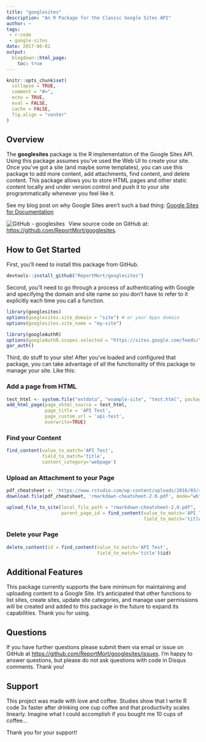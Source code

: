 ```yaml
---
title: "googlesites"
description: "An R Package for the Classic Google Sites API"
author: ~
tags:
 - r-code
 - google-sites
date: 2017-06-01
output:
  blogdown::html_page:
    toc: true
---
```


```r
knitr::opts_chunk$set(
  collapse = TRUE,
  comment = "#>",
  echo = TRUE,
  eval = FALSE,
  cache = FALSE,
  fig.align = "center"
)
```

## Overview

The **googlesites** package is the R implementation of the Google Sites API. Using 
this package assumes you've used the Web UI to create your site. Once you've got 
a site (and maybe some templates), you can use this package to add more content, 
add attachments, find content, and delete content. This package allows you to store 
HTML pages and other static content locally and under version control and push 
it to your site programmatically whenever you feel like it.

See my blog post on why Google Sites aren't such a bad thing: [Google Sites for Documentation](https://reportmort.netlify.com/2017/06/01/google-sites-for-documentation/)

<img alt="GitHub - googlesites" style="display:inline-block;float:left;vertical-align:text-top;margin-right:10px;margin-left:0px;margin-top:0px;margin-bottom:0px;" src="/img/github-25px.png" /> 
View source code on GitHub at: <a target="_blank" href="https://github.com/ReportMort/googlesites">https://github.com/ReportMort/googlesites</a>.

## How to Get Started

First, you'll need to install this package from GitHub.

``` r
devtools::install_github("ReportMort/googlesites")
```

Second, you'll need to go through a process of authenticating with Google and 
specifying the domain and site name so you don't have to refer to it explicitly 
each time you call a function.

``` r
library(googlesites)
options(googlesites.site_domain = "site") # or your Apps domain
options(googlesites.site_name = "my-site")

library(googleAuthR)
options(googleAuthR.scopes.selected = "https://sites.google.com/feeds/")
gar_auth()
```

Third, do stuff to your site! After you've loaded and configured that package, 
you can take advantage of all the functionality of this package to manage your 
site. Like this:

### Add a page from HTML

``` r
test_html <- system.file("extdata", "example-site", "test.html", package="googlesites")
add_html_page(page_xhtml_source = test_html,
              page_title = 'API Test',
              page_custom_url = 'api-test',
              overwrite=TRUE)
```

### Find your Content

``` r
find_content(value_to_match='API Test', 
             field_to_match='title', 
             content_category='webpage')
```

### Upload an Attachment to your Page

``` r
pdf_cheatsheet <- 'https://www.rstudio.com/wp-content/uploads/2016/03/rmarkdown-cheatsheet-2.0.pdf'
download.file(pdf_cheatsheet, 'rmarkdown-cheatsheet-2.0.pdf', mode="wb")

upload_file_to_site(local_file_path = "rmarkdown-cheatsheet-2,0.pdf",
                    parent_page_id = find_content(value_to_match='API Test', 
                                                  field_to_match='title')$id)
```

### Delete your Page

``` r
delete_content(id = find_content(value_to_match='API Test',
                                 field_to_match='title')$id)
```

## Additional Features

This package currently supports the bare minimum for maintaining and uploading 
content to a Google Site. It's anticipated that other functions to list sites, 
create sites, update site categories, and manage user permissions will be created 
and added to this package in the future to expand its capabilities. Thank you for using.

## Questions

If you have further questions please submit them via email or issue on GitHub at 
<a target="_blank" href="https://github.com/ReportMort/googlesites/issues">https://github.com/ReportMort/googlesites/issues</a>. 
I'm happy to answer questions, but please do not ask questions with code in Disqus comments. Thank you!

## Support

This project was made with love and coffee. Studies show that I write R code 3x faster 
after drinking one cup coffee and that productivity scales linearly. Imagine what 
I could accomplish if you bought me 10 cups of coffee...

Thank you for your support!

<script type='text/javascript' src='https://ko-fi.com/widgets/widget_2.js'></script>
<div  style="text-align: center;">
  <script type='text/javascript'>
      kofiwidget2.init('Buy Me a Coffee', '#46b798', 'reportmort');kofiwidget2.draw();
  </script>
</div>
<br>
